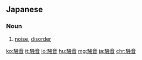 ==Japanese==
{{ja-kanjitab|そう|おん|yomi=on}}

===Noun===
{{ja-noun|そうおん}}

# [[noise]], [[disorder]]
#: {{ja-usex|'''騒音'''がうるさい。|'''そうおん''' が うるさい。|The noise is disturbing.}}

[[ko:騒音]]
[[it:騒音]]
[[lo:騒音]]
[[hu:騒音]]
[[mg:騒音]]
[[ja:騒音]]
[[chr:騒音]]